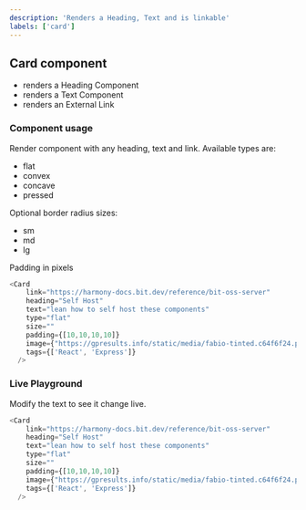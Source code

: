 ```yaml
---
description: 'Renders a Heading, Text and is linkable'
labels: ['card']
---
```



## Card component

- renders a Heading Component
- renders a Text Component
- renders an External Link

### Component usage

Render component with any heading, text and link. Available types are:
 - flat
 - convex
 - concave
 - pressed

Optional border radius sizes:
 - sm
 - md
 - lg

Padding in pixels

```js
<Card
    link="https://harmony-docs.bit.dev/reference/bit-oss-server"
    heading="Self Host"
    text="lean how to self host these components"
    type="flat"
    size=""
    padding={[10,10,10,10]}
    image={"https://gpresults.info/static/media/fabio-tinted.c64f6f24.png"}
    tags={['React', 'Express']}
  />
```

### Live Playground

Modify the text to see it change live.

```js live
<Card
    link="https://harmony-docs.bit.dev/reference/bit-oss-server"
    heading="Self Host"
    text="lean how to self host these components"
    type="flat"
    size=""
    padding={[10,10,10,10]}
    image={"https://gpresults.info/static/media/fabio-tinted.c64f6f24.png"}
    tags={['React', 'Express']}
  />
```